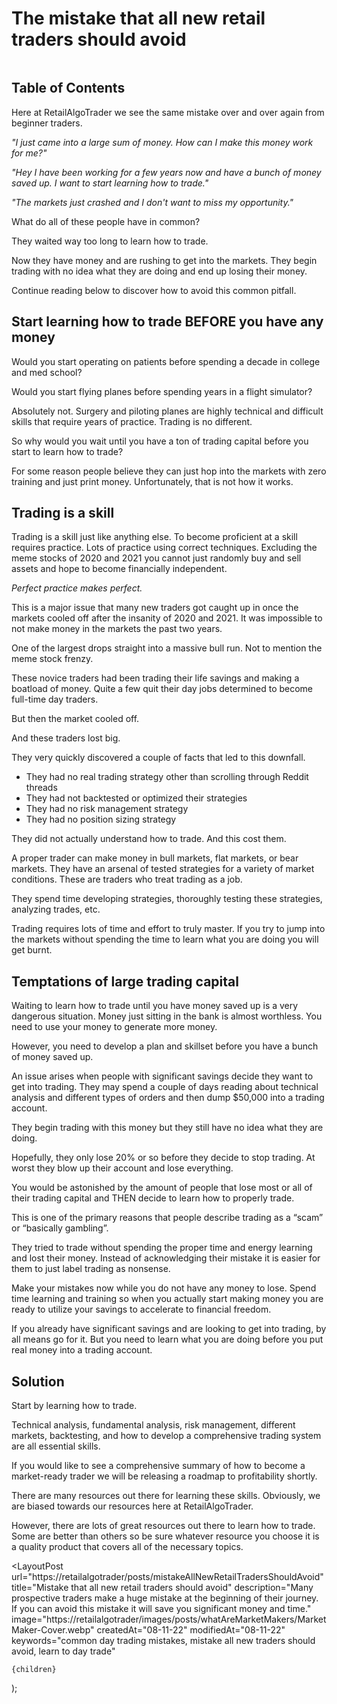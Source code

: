 
# The mistake that all new retail traders should avoid

<figure>
  <Image
    src="/images/posts/mistakeAllNewTraders/path.webp"
    className="rounded"
    height={1414}
    width={2121}
    alt=""
    priority
  />
</figure>

<CallToAction />

## Table of Contents

Here at RetailAlgoTrader we see the same mistake over and over again from beginner traders.

_"I just came into a large sum of money. How can I make this money work for me?"_

_"Hey I have been working for a few years now and have a bunch of money saved up. I want to start learning how to trade."_

_"The markets just crashed and I don't want to miss my opportunity."_

What do all of these people have in common?

They waited way too long to learn how to trade.

Now they have money and are rushing to get into the markets. They begin trading with no idea what they are doing and end up
losing their money.

Continue reading below to discover how to avoid this common pitfall.

## Start learning how to trade BEFORE you have any money

Would you start operating on patients before spending a decade in college and med school?

Would you start flying planes before spending years in a flight simulator?

Absolutely not. Surgery and piloting planes are highly technical and difficult skills that require years of practice.
Trading is no different.

So why would you wait until you have a ton of trading capital before you start to learn how to trade?

For some reason people believe they can just hop into the markets with zero training and just print money. Unfortunately,
that is not how it works.

## Trading is a skill

Trading is a skill just like anything else. To become proficient at a skill requires practice. Lots of practice using
correct techniques. Excluding the meme stocks of 2020 and 2021 you cannot just randomly buy and sell assets and hope to
become financially independent.

_Perfect practice makes perfect._

This is a major issue that many new traders got caught up in once the markets cooled off after the insanity of 2020 and 2021.
It was impossible to not make money in the markets the past two years.

One of the largest drops straight into a massive bull run. Not to mention the meme stock frenzy.

These novice traders had been trading their life savings and making a boatload of money. Quite a few quit their day jobs
determined to become full-time day traders.

But then the market cooled off.

And these traders lost big.

They very quickly discovered a couple of facts that led to this downfall.

- They had no real trading strategy other than scrolling through Reddit threads
- They had not backtested or optimized their strategies
- They had no risk management strategy
- They had no position sizing strategy

They did not actually understand how to trade. And this cost them.

A proper trader can make money in bull markets, flat markets, or bear markets. They have an arsenal of tested strategies for a
variety of market conditions. These are traders who treat trading as a job.

They spend time developing strategies, thoroughly testing these strategies, analyzing trades, etc.

Trading requires lots of time and effort to truly master. If you try to jump into the markets without spending the time to
learn what you are doing you will get burnt.

## Temptations of large trading capital

Waiting to learn how to trade until you have money saved up is a very dangerous situation. Money just sitting in the bank is
almost worthless. You need to use your money to generate more money.

However, you need to develop a plan and skillset before you have a bunch of money saved up.

An issue arises when people with significant savings decide they want to get into trading. They may spend a couple of days
reading about technical analysis and different types of orders and then dump $50,000 into a trading account.

They begin trading with this money but they still have no idea what they are doing.

Hopefully, they only lose 20% or so before they decide to stop trading. At worst they blow up their account and lose everything.

You would be astonished by the amount of people that lose most or all of their trading capital and THEN decide to learn how to
properly trade.

This is one of the primary reasons that people describe trading as a “scam” or “basically gambling”.

They tried to trade without spending the proper time and energy learning and lost their money. Instead of acknowledging their
mistake it is easier for them to just label trading as nonsense.

Make your mistakes now while you do not have any money to lose. Spend time learning and training so when you actually start
making money you are ready to utilize your savings to accelerate to financial freedom.

If you already have significant savings and are looking to get into trading, by all means go for it. But you need to learn what
you are doing before you put real money into a trading account.

## Solution

Start by learning how to trade.

Technical analysis, fundamental analysis, risk management, different markets, backtesting, and how to develop a comprehensive
trading system are all essential skills.

If you would like to see a comprehensive summary of how to become a market-ready trader we will be releasing a roadmap to
profitability shortly.

<CallToAction />

There are many resources out there for learning these skills. Obviously, we are biased towards our resources here at
RetailAlgoTrader.

However, there are lots of great resources out there to learn how to trade. Some are better than others so be sure whatever
resource you choose it is a quality product that covers all of the necessary topics.

  <LayoutPost
    url="https://retailalgotrader/posts/mistakeAllNewRetailTradersShouldAvoid"
    title="Mistake that all new retail traders should avoid"
    description="Many prospective traders make a huge mistake at the beginning of their journey. If you can avoid this 
      mistake it will save you significant money and time."
    image="https://retailalgotrader/images/posts/whatAreMarketMakers/MarketMaker-Cover.webp"
    createdAt="08-11-22"
    modifiedAt="08-11-22"
    keywords="common day trading mistakes, mistake all new traders should avoid, learn to day trade"
  >
    {children}
  </LayoutPost>
);
